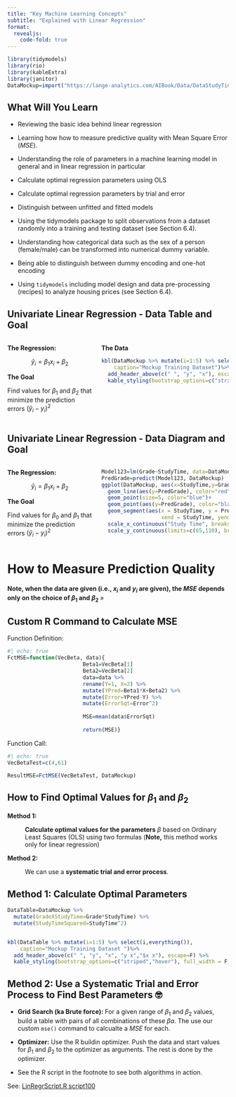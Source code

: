```yaml
---
title: "Key Machine Learning Concepts"
subtitle: "Explained with Linear Regression"
format: 
  revealjs:
    code-fold: true
---
```


```r
library(tidymodels)
library(rio)
library(kableExtra)
library(janitor)
DataMockup=import("https://lange-analytics.com/AIBook/Data/DataStudyTimeMockup.rds")
```

## What Will You Learn {.scrollable}

-   Reviewing the basic idea behind linear regression

-   Learning how how to measure predictive quality with Mean Square Error ($MSE$).

-   Understanding the role of parameters in a machine learning model in general and in linear regression in particular

-   Calculate optimal regression parameters using OLS

-   Calculate optimal regression parameters by trial and error

-   Distinguish between unfitted and fitted models

-   Using the tidymodels package to split observations from a dataset randomly into a training and testing dataset (see Section 6.4).

-   Understanding how categorical data such as the sex of a person (female/male) can be transformed into numerical dummy variable.

-   Being able to distinguish between dummy encoding and one-hot encoding

-   Using `tidymodels` including model design and data pre-processing (recipes) to analyze housing prices (see Section 6.4).

## Univariate Linear Regression - Data Table and Goal

:::: columns
::: {.column width="40%"}
**The Regression:**

$$
\widehat{y}_{i} = \beta_{1}x_{i}+\beta_{2}
$$

**The Goal**

Find values for $\beta_1$ and $\beta_2$ that minimize the prediction errors $(\widehat{y}_{i}-y_i)^2$
:::

::: {.column width="60%"}
**The Data**

```r
kbl(DataMockup %>% mutate(i=1:5) %>% select(i,everything()), 
    caption="Mockup Training Dataset")%>%
  add_header_above(c(" ", "y", "x"), escape=F) %>% 
  kable_styling(bootstrap_options=c("striped","hover"), full_width = F, position="center")
```
:::
::::


## Univariate Linear Regression - Data Diagram and Goal

:::: columns
::: {.column width="40%"}
**The Regression:**

$$
\widehat{y}_{i} = \beta_{1}x_{i}+\beta_{2}
$$

**The Goal**

Find values for $\beta_0$ and $\beta_1$ that minimize the prediction errors $(\widehat{y}_{i}-y_i)^2$
:::

::: {.column width="60%"}
```r
Model123=lm(Grade~StudyTime, data=DataMockup)
PredGrade=predict(Model123, DataMockup)
ggplot(DataMockup, aes(x=StudyTime,y=Grade)) +
  geom_line(aes(y=PredGrade), color="red", size=2.7)+
  geom_point(size=5, color="blue")+
  geom_point(aes(y=PredGrade), color="black", size=2.7)+
  geom_segment(aes(x = StudyTime, y = PredGrade,
                   xend = StudyTime, yend = Grade),size=1.2)+
  scale_x_continuous("Study Time", breaks=seq(1,8))+
  scale_y_continuous(limits=c(65,110), breaks=seq(60,100,5))
```
:::
::::


# How to Measure Prediction Quality

```{=tex}
\begin{eqnarray*}
MSE & = & \frac{1}{N} \sum_{i=1}^{N}(\widehat{y}_{i}-y_{i})^{2} \\
 & \Longleftrightarrow& \\
MSE & =  & \frac{1}{N} \sum_{i=1}^{N}(\underbrace{\overbrace{\beta_{1}x_{i}+\beta_2}^{\mbox{Prediction $i$}}-y_i}_{\mbox{Error $i$}})^2
\end{eqnarray*}
```
**Note, when the data are given (i.e., $x_i$ and $y_i$ are given), the $MSE$ depends only on the choice of $\beta_1$ and $\beta_2$** »

## Custom R Command to Calculate MSE

Function Definition:
```r
#| echo: true
FctMSE=function(VecBeta, data){
                        Beta1=VecBeta[1]
                        Beta2=VecBeta[2]
                        data=data %>%
                        rename(Y=1, X=2) %>% 
                        mutate(YPred=Beta1*X+Beta2) %>%
                        mutate(Error=YPred-Y) %>%
                        mutate(ErrorSqt=Error^2)
                        
                        MSE=mean(data$ErrorSqt)
                        
                        return(MSE)}
```



Function Call:
```r
#| echo: true
VecBetaTest=c(4,61)

ResultMSE=FctMSE(VecBetaTest, DataMockup)

```

## How to Find Optimal Values for $\beta_1$ and $\beta_2$

**Method 1:**

:   **Calculate optimal values for the parameters** $\beta$ based on Ordinary Least Squares (OLS) using two formulas (**Note,** this method works only for linear regression)

**Method 2:**

:   We can use a **systematic trial and error process**.

## Method 1: Calculate Optimal Parameters{.smaller .scollable}


```{=tex}
\begin{eqnarray*} 
\beta_{1,opt}&=& \frac
{N \sum_{i=1}^N y_i x_i- \sum_{i=1}^N y_i \sum_{i=1}^N x_i} 
{N \sum_{i=1}^N x_i^2 - \left (\sum_{i=1}^N x_i \right )^2}=3.96\\
&& \nonumber \\
\beta_{2,opt.}&=& \frac{ \sum_{i=1}^N y_i  - \beta_1 \sum_{i=1}^N x_i} {N} = 64.18
\end{eqnarray*}
```

```r
DataTable=DataMockup %>%
  mutate(GradeXStudyTime=Grade*StudyTime) %>%
  mutate(StudyTimeSquared=StudyTime^2) 


kbl(DataTable %>% mutate(i=1:5) %>% select(i,everything()), 
    caption="Mockup Training Dataset ")%>%
  add_header_above(c(" ", "y", "x", "y x","$x x"), escape=F) %>% 
  kable_styling(bootstrap_options=c("striped","hover"), full_width = F, position="center")
```


## Method 2: Use a Systematic Trial and Error Process to Find Best Parameters 🤓

- **Grid Search (ka Brute force):** For a given range of $\beta_1$ and $\beta_2$ values, build a table with pairs of all combinations of these $\beta a$. The use our custom `mse()` command to calcualte a $MSE$ for each.

- **Optimizer:** Use the R buildin optimizer. Push the data and start values for $\beta_1$ and $\beta_2$ to the optimizer as arguments. The rest is done by the optimizer.

- See the R script in the footnote to see both algorithms in action.


::: footer
See: [LinRegrScript.R script100](https://lange-analytics.com/AIBook/Scripts/LinRegrScript.R)
:::
